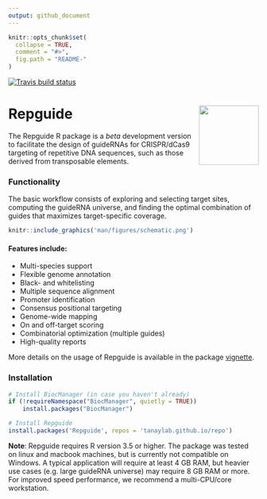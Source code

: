```yaml
---
output: github_document
---
```


```r
knitr::opts_chunk$set(
  collapse = TRUE,
  comment = "#>",
  fig.path = "README-"
)
```

<!-- badges: start -->
[![Travis build status](https://travis-ci.com/tanaylab/repguide.svg?branch=master)](https://travis-ci.com/tanaylab/repguide)
<!-- badges: end -->

# Repguide <img src="man/figures/logo.png" align="right" alt="" width="120" />

The Repguide R package is a _beta_ development version to facilitate the design of guideRNAs for CRISPR/dCas9 targeting of repetitive DNA sequences, such as those derived from transposable elements. 

### Functionality

The basic workflow consists of exploring and selecting target sites, computing the guideRNA universe, and finding the optimal combination of guides that maximizes target-specific coverage.
 
```r
knitr::include_graphics('man/figures/schematic.png')
```

#### Features include:
 * Multi-species support
 * Flexible genome annotation
 * Black- and whitelisting
 * Multiple sequence alignment
 * Promoter identification
 * Consensus positional targeting
 * Genome-wide mapping
 * On and off-target scoring
 * Combinatorial optimization (multiple guides)
 * High-quality reports
 
More details on the usage of Repguide is available in the package [vignette](https://tanaylab.github.io/Repguide/index.html). 

### Installation

```r
# Install BiocManager (in case you haven't already)
if (!requireNamespace("BiocManager", quietly = TRUE))
    install.packages("BiocManager")

# Install Repguide
install.packages('Repguide', repos = 'tanaylab.github.io/repo')
```

**Note**: Repguide requires R version 3.5 or higher. The package was tested on linux and macbook machines, but is currently not compatible on Windows. A typical application will require at least 4 GB RAM, but heavier use cases (e.g. large guideRNA universe) may require 8 GB RAM or more. For improved speed performance, we recommend a multi-CPU/core workstation.
